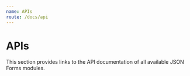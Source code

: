 ```yaml
---
name: APIs
route: /docs/api
---
```



# APIs

<Note 
  title="ATTENTION" 
  body="Please note that we do not follow SemVer conventions yet, as the the API of the WIP renderer sets is not considered stable."
/>

This section provides links to the API documentation of all available JSON Forms modules.

<div style={{ display: 'flex', flexDirection: 'column' }}>
  <ApiLink link={'/public/api/core/index.html'} title='Core' />
  <ApiLink link={'/public/api/react/index.html'} title='React integration' />
  <ApiLink link={'/public/api/material/index.html'} title='React-based Material UI renderers' />
  <ApiLink link={'/public/api/vanilla/index.html'} title='React-based Vanilla renderers' />
  <ApiLink link={'/public/api/angular/index.html'} title='Angular integration' />
  <ApiLink link={'/public/api/angular-material/index.html'} title='Angular-based Material renderers' />
</div>